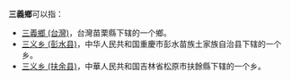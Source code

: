 '''三義鄉'''可以指：
* [[三義鄉_(台灣)|三義鄉 (台灣)]]，台灣苗栗縣下辖的一个鄉。
* [[三义乡_(彭水县)|三义乡 (彭水县)]]，中华人民共和国重慶市彭水苗族土家族自治县下辖的一个乡。
* [[三义乡_(扶余县)|三义乡 (扶余县)]]，中華人民共和国吉林省松原市扶餘縣下辖的一个乡。
{{disambiguation|S三義鄉|Cat=三字乡名消歧义}}